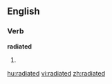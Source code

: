 
==English==

===Verb===
'''radiated'''

# {{past of|[[radiate]]}}

[[hu:radiated]]
[[vi:radiated]]
[[zh:radiated]]